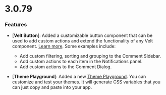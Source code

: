 # 3.0.79

### Features
- [**Velt Button**]: Added a customizable button component that can be used to add custom actions and extend the functionality of any Velt component. [Learn more](/ui-customization/custom-action-component). Some examples include:
  - Add custom filtering, sorting and grouping to the Comment Sidebar.
  - Add custom actions to each item in the Notifications panel.
  - Add custom actions to the Comment Dialog.

- [**Theme Playground**]: Added a new [Theme Playground](https://playground.velt.dev/themes). You can customize and test your themes. It will generate CSS variables that you can just copy and paste into your app.
